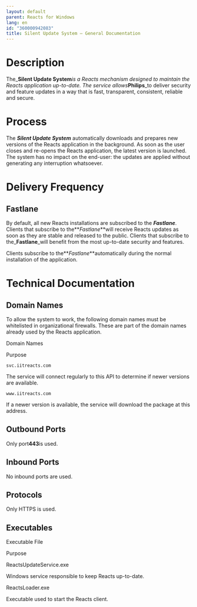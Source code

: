 ```yaml
---
layout: default
parent: Reacts for Windows
lang: en
id: "360000942083"
title: Silent Update System — General Documentation
---
```

Description
===========

The_**Silent Update System**_is a Reacts mechanism designed to maintain the Reacts application up-to-date. The service allows_**Philips**_to deliver security and feature updates in a way that is fast, transparent, consistent, reliable and secure.

Process
=======

The _**Silent Update System**_ automatically downloads and prepares new versions of the Reacts application in the background. As soon as the user closes and re-opens the Reacts application, the latest version is launched. The system has no impact on the end-user: the updates are applied without generating any interruption whatsoever.

Delivery Frequency
==================

Fastlane
--------

By default, all new Reacts installations are subscribed to the _**Fastlane**_. Clients that subscribe to the**_Fastlane_**will receive Reacts updates as soon as they are stable and released to the public. Clients that subscribe to the_**Fastlane**_will benefit from the most up-to-date security and features.

Clients subscribe to the**_Fastlane_**automatically during the normal installation of the application.

Technical Documentation
=======================

Domain Names
------------

To allow the system to work, the following domain names must be whitelisted in organizational firewalls. These are part of the domain names already used by the Reacts application.

 

Domain Names

Purpose

`svc.iitreacts.com`

The service will connect regularly to this API to determine if newer versions are available.

`www.iitreacts.com`

If a newer version is available, the service will download the package at this address.

Outbound Ports
--------------

Only port**443**is used.

Inbound Ports
-------------

No inbound ports are used.

Protocols
---------

Only HTTPS is used.

Executables
-----------

 

Executable File

Purpose

ReactsUpdateService.exe

Windows service responsible to keep Reacts up-to-date.

ReactsLoader.exe

Executable used to start the Reacts client.


